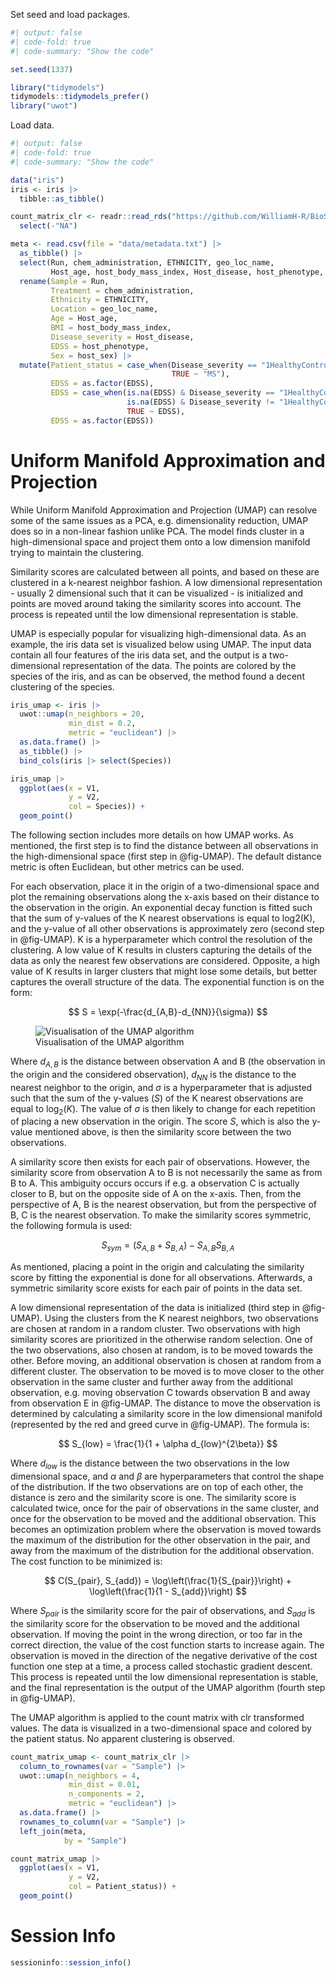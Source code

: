Set seed and load packages.
```r
#| output: false
#| code-fold: true
#| code-summary: "Show the code"

set.seed(1337)

library("tidymodels")
tidymodels::tidymodels_prefer()
library("uwot")
```

Load data.
```r
#| output: false
#| code-fold: true
#| code-summary: "Show the code"

data("iris")
iris <- iris |>
  tibble::as_tibble()

count_matrix_clr <- readr::read_rds("https://github.com/WilliamH-R/BioStatistics/raw/main/data/count_matrix/count_matrix_clr.rds") |> 
  select(-"NA")

meta <- read.csv(file = "data/metadata.txt") |> 
  as_tibble() |>
  select(Run, chem_administration, ETHNICITY, geo_loc_name,
         Host_age, host_body_mass_index, Host_disease, host_phenotype, host_sex) |> 
  rename(Sample = Run,
         Treatment = chem_administration,
         Ethnicity = ETHNICITY,
         Location = geo_loc_name,
         Age = Host_age,
         BMI = host_body_mass_index,
         Disease_severity = Host_disease,
         EDSS = host_phenotype,
         Sex = host_sex) |>
  mutate(Patient_status = case_when(Disease_severity == "1HealthyControl" ~ "Healthy",
                                    TRUE ~ "MS"),
         EDSS = as.factor(EDSS),
         EDSS = case_when(is.na(EDSS) & Disease_severity == "1HealthyControl" ~ "-1",
                          is.na(EDSS) & Disease_severity != "1HealthyControl" ~ "Unknown",
                          TRUE ~ EDSS),
         EDSS = as.factor(EDSS))
```

# Uniform Manifold Approximation and Projection

While Uniform Manifold Approximation and Projection (UMAP) can resolve some of the same issues as a PCA, e.g. dimensionality reduction, UMAP does so in a non-linear fashion unlike PCA. The model finds cluster in a high-dimensional space and project them onto a low dimension manifold trying to maintain the clustering.

Similarity scores are calculated between all points, and based on these are clustered in a k-nearest neighbor fashion. A low dimensional representation - usually 2 dimensional such that it can be visualized - is initialized and points are moved around taking the similarity scores into account. The process is repeated until the low dimensional representation is stable.

UMAP is especially popular for visualizing high-dimensional data. As an example, the iris data set is visualized below using UMAP. The input data contain all four features of the iris data set, and the output is a two-dimensional representation of the data. The points are colored by the species of the iris, and as can be observed, the method found a decent clustering of the species.

```r
iris_umap <- iris |>
  uwot::umap(n_neighbors = 20,
             min_dist = 0.2,
             metric = "euclidean") |>
  as.data.frame() |>
  as_tibble() |>
  bind_cols(iris |> select(Species))

iris_umap |> 
  ggplot(aes(x = V1,
             y = V2,
             col = Species)) +
  geom_point()
```

The following section includes more details on how UMAP works. As mentioned, the first step is to find the distance between all observations in the high-dimensional space (first step in @fig-UMAP). The default distance metric is often Euclidean, but other metrics can be used.

For each observation, place it in the origin of a two-dimensional space and plot the remaining observations along the x-axis based on their distance to the observation in the origin. An exponential decay function is fitted such that the sum of y-values of the K nearest observations is equal to log2(K), and the y-value of all other observations is approximately zero (second step in @fig-UMAP). K is a hyperparameter which control the resolution of the clustering. A low value of K results in clusters capturing the details of the data as only the nearest few observations are considered. Opposite, a high value of K results in larger clusters that might lose some details, but better captures the overall structure of the data. The exponential function is on the form:

$$
S = \exp(-\frac{d_{A,B}-d_{NN}}{\sigma})
$$

![Visualisation of the UMAP algorithm](images/UMAP.png){#fig-UMAP}

Where $d_{A,B}$ is the distance between observation A and B (the observation in the origin and the considered observation), $d_{NN}$ is the distance to the nearest neighbor to the origin, and $\sigma$ is a hyperparameter that is adjusted such that the sum of the y-values ($S$) of the K nearest observations are equal to $\log_2(K)$. The value of $\sigma$ is then likely to change for each repetition of placing a new observation in the origin. The score $S$, which is also the y-value mentioned above, is then the similarity score between the two observations.

A similarity score then exists for each pair of observations. However, the similarity score from observation A to B is not necessarily the same as from B to A. This ambiguity occurs occurs if e.g. a observation C is actually closer to B, but on the opposite side of A on the x-axis. Then, from the perspective of A, B is the nearest observation, but from the perspective of B, C is the nearest observation. To make the similarity scores symmetric, the following formula is used:

$$
S_{sym} = (S_{A,B} + S_{B,A}) - S_{A,B}S_{B,A}
$$

As mentioned, placing a point in the origin and calculating the similarity score by fitting the exponential is done for all observations. Afterwards, a symmetric similarity score exists for each pair of points in the data set.

A low dimensional representation of the data is initialized (third step in @fig-UMAP). Using the clusters from the K nearest neighbors, two observations are chosen at random in a random cluster. Two observations with high similarity scores are prioritized in the otherwise random selection. One of the two observations, also chosen at random, is to be moved towards the other. Before moving, an additional observation is chosen at random from a different cluster. The observation to be moved is to move closer to the other observation in the same cluster and further away from the additional observation, e.g. moving observation C towards observation B and away from observation E in @fig-UMAP. The distance to move the observation is determined by calculating a similarity score in the low dimensional manifold (represented by the red and greed curve in @fig-UMAP). The formula is:

$$
S_{low} = \frac{1}{1 + \alpha d_{low}^{2\beta}}
$$

Where $d_{low}$ is the distance between the two observations in the low dimensional space, and $\alpha$ and $\beta$ are hyperparameters that control the shape of the distribution. If the two observations are on top of each other, the distance is zero and the similarity score is one. The similarity score is calculated twice, once for the pair of observations in the same cluster, and once for the observation to be moved and the additional observation. This becomes an optimization problem where the observation is moved towards the maximum of the distribution for the other observation in the pair, and away from the maximum of the distribution for the additional observation. The cost function to be minimized is:

$$
C(S_{pair}, S_{add}) = \log\left(\frac{1}{S_{pair}}\right) + \log\left(\frac{1}{1 - S_{add}}\right) 
$$

Where $S_{pair}$ is the similarity score for the pair of observations, and $S_{add}$ is the similarity score for the observation to be moved and the additional observation. If moving the point in the wrong direction, or too far in the correct direction, the value of the cost function starts to increase again. The observation is moved in the direction of the negative derivative of the cost function one step at a time, a process called stochastic gradient descent. This process is repeated until the low dimensional representation is stable, and the final representation is the output of the UMAP algorithm (fourth step in @fig-UMAP).

The UMAP algorithm is applied to the count matrix with clr transformed values. The data is visualized in a two-dimensional space and colored by the patient status. No apparent clustering is observed.

```r
count_matrix_umap <- count_matrix_clr |>
  column_to_rownames(var = "Sample") |>
  uwot::umap(n_neighbors = 4,
             min_dist = 0.01,
             n_components = 2,
             metric = "euclidean") |>
  as.data.frame() |>
  rownames_to_column(var = "Sample") |>
  left_join(meta,
            by = "Sample")

count_matrix_umap |> 
  ggplot(aes(x = V1,
             y = V2,
             col = Patient_status)) +
  geom_point()
```

# Session Info

```r
sessioninfo::session_info()
```
